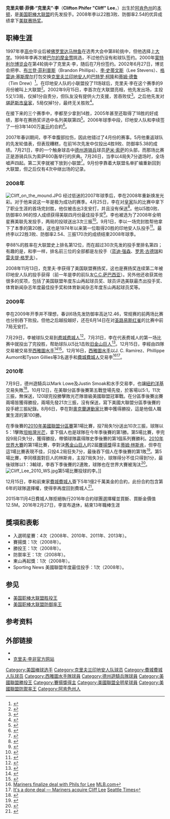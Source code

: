 {{Infobox baseball biography
|name=克里夫·李<br />Cliff Lee
|image= File:Cliff Lee on June 10, 2012.jpg
|image_size  =
|caption = '''Lee於費城人隊時期'''
|position=[[投手|投手]]
|bats=左
|throws=左
|birth_date= {{Birth date and age|1978|8|30}}
|birth_place= {{USA}}[[阿肯色州|阿肯色州]][[本頓_(阿肯色州)|本頓]]
|death_date= 
|death_place= 
|debutleague =美國職棒大聯盟
|debutdate=9月15日
|debutyear=2002年
|debutteam=克里夫蘭印地安人
|finalleague =美國職棒大聯盟
|finaldate=7月31日
|finalyear=2014年
|finalteam=費城費城人
|statleague =美國職棒大聯盟
|stat1label=勝敗投數
|stat1value=143-91
|stat2label=[[防禦率|防禦率]]
|stat2value=3.52
|stat3label=[[三振|三振]]
|stat3value=1824
|teams=
* [[克里夫蘭印地安人|克里夫蘭印地安人]] ({{mlby|2002}}–{{mlby|2009}})
* [[費城費城人|費城費城人]] ({{mlby|2009}})
* [[西雅圖水手|西雅圖水手]] ({{mlby|2010}})
* [[德克薩斯遊騎兵_(棒球)|德州遊騎兵]] ({{mlby|2010}})
* [[費城費城人|費城費城人]] ({{mlby|2011}}–{{mlby|2014}})
|highlights=
* 4×[[美國職棒大聯盟全明星賽|全明星賽]] ([[2008年美國職棒大聯盟全明星賽|2008]],[[2010年美國職棒大聯盟全明星賽|2010]],[[2011年美國職棒大聯盟全明星賽|2011]],[[2013年美國職棒大聯盟全明星賽|2013]])
* [[賽揚獎|美聯賽揚獎]]（2008）
* [[美國職棒大聯盟年度東山再起球員獎|美聯東山再起獎]]（2008）
* [[美國職棒大聯盟勝投王|大聯盟勝投王]]（2008）
* [[美國職棒大聯盟防禦率王|美聯防禦率王]]（2008）
|hoflink  = 美國國家棒球名人堂暨博物館
|hoftype  = 美國棒球名人堂
|hofdate= 
|hofvote= 
}}

'''克里夫顿·菲佛·“克里夫”·李'''（'''Clifton Phifer "Cliff" Lee'''，{{bd|1978年|8月30日|||Lee, Cliff}}）出生於[[阿肯色州|阿肯色州]]的[[本顿|本顿]]，是[[美国职棒大联盟|美国职棒大联盟]]的先发投手。2008年李以22胜3败、防御率2.54的优异成绩拿下[[美國聯盟|美联]][[赛扬奖|赛扬奖]]。

==职棒生涯==
1997年李[[高中|高中]]毕业后被[[佛罗里达马林鱼|佛罗里达马林鱼]]在选秀大会中第8轮挑中，但他选择上[[大学|大学]]。1998年李再次被[[巴尔的摩金莺|巴尔的摩金莺]]挑选，不过他仍没有和球队签约。2000年[[华盛顿国民|蒙特利尔博览会]]在第4轮挑中了克里夫·李，随后在7月份签约。2002年6月27日，博览会把李、[[布兰登·菲利普斯|布兰登·菲利普斯]]（Brandon Phillips）、[[李·史蒂文斯|李·史蒂文斯]]（Lee Stevens）、[[格雷迪·塞斯摩尔|格雷迪·塞斯摩尔]]打包交换[[克里夫兰印地安人|克里夫兰印地安人]]的[[巴特罗·柯隆|巴特罗·柯隆]]和[[蒂姆·德鲁|蒂姆·德鲁]]（Tim Drew）<ref>{{cite web |url=http://espn.go.com/mlb/news/2002/0627/1399893.html |title=Indians deal Colon for Stevens, prospects |accessdate=2008-09-01 |date=2002-06-28 |publisher=ESPN.com |archive-date=2008-10-27 |archive-url=https://web.archive.org/web/20081027130757/http://espn.go.com/mlb/news/2002/0627/1399893.html |dead-url=no }}</ref>。在印地安人队的小联盟投了11场球后，克里夫·李在这个赛季的9月份被叫上大联盟<ref>{{cite web |url=http://minors.baseball-reference.com/players.cgi?pid=23324 |title=Cliff Lee Statistics (Minor Leagues) |accessdate=2008-09-01 |date=2008-08-31 |publisher=Baseball-Reference.com |deadurl=yes |archiveurl=https://web.archive.org/web/20080922045138/http://minors.baseball-reference.com/players.cgi?pid=23324 |archivedate=2008-09-22 }}</ref>。2002年9月15日，李首次在大联盟亮相，他先发出场，主投5又1/3局，仅掉1分自责分，但队友没有提供火力支援，苦吞败仗<ref>{{cite web |url=http://www.usatoday.com/sports/baseball/games/2002-09-15-twins-indians_x.htm |title=Twins wrap up AL Central title |accessdate=2008-09-01 |date=2002-09-15 |publisher=[[今日美国|今日美国]] |archive-date=2002-09-17 |archive-url=https://web.archive.org/web/20020917030617/http://www.usatoday.com/sports/baseball/games/2002-09-15-twins-indians_x.htm |dead-url=no }}</ref>。之后他先发对[[堪萨斯市皇家|堪萨斯市皇家]]，5局仅掉1分，最终无关胜败<ref>{{cite web |url=http://sports.espn.go.com/mlb/recap?gameId=220921107 |title=Tucker's clutch single gives Royals a boost |accessdate=2008-09-01 |date=2002-09-21 |publisher=ESPN.com |archive-date=2016-01-10 |archive-url=https://web.archive.org/web/20160110124932/http://sports.espn.go.com/mlb/recap?gameId=220921107 |dead-url=no }}</ref>。

在接下来的三个赛季中，李都至少拿到14胜，2005年甚至还取得了18胜的好成绩，那年在赛扬奖评选中名列美联第四<ref>{{cite web |url=http://www.baseballwriters.org/awards/2005/2005_AL_cy.html |title=COLON 1ST ANGELS' CY YOUNG WINNER IN 41 YEARS |accessdate=2008-09-01 |year=2005 |publisher=美国棒球作家协会 |archive-date=2016-06-11 |archive-url=https://web.archive.org/web/20160611082614/http://www.baseballwriters.org/awards/2005/2005_AL_cy.html |dead-url=no }}</ref>。2006年球季中段，印地安人队和李续签了一份3年1400万[[美元|美元]]的合約<ref>{{cite web |url=http://sports.espn.go.com/mlb/news/story?id=2543171 |title=Indians sign Lee to three-year, $14M extension |accessdate=2008-09-01 |date=2006-08-08 |publisher=ESPN.com |archive-date=2016-01-10 |archive-url=https://web.archive.org/web/20160110124932/http://sports.espn.go.com/mlb/news/story?id=2543171 |dead-url=no }}</ref>。

2007年春训期间，李不幸腹部拉伤，因此他错过了4月份的赛事。5月他重返球队的先发轮值表，但表现糟糕，在前16次先发中仅投出4胜9败、防御率5.38的成绩。7月21日，李的一个触身球击中[[德州游骑兵|德州游骑兵]]球员[[萨米·索萨|萨米·索萨]]的头部，而那场比赛正是游骑兵队为索萨600轰举行的庆典。7月26日，当李以4局失7分退场时，全场嘘声四起。第二天李就被下放到小联盟<ref>{{cite web |url=http://blog.cleveland.com/sports/2007/07/indians_send_cliff_lee_down_to.html |title=Indians send Cliff Lee down to minors |accessdate=2007-07-27 |date=2007-07-27 |publisher=Cleveland Live, Inc. |archive-date=2010-11-25 |archive-url=https://web.archive.org/web/20101125065703/http://blog.cleveland.com/sports/2007/07/indians_send_cliff_lee_down_to.html |dead-url=no }}</ref>。9月份李靠着大联盟名单扩编重新回到大联盟，但之后仅有4次中继出场的记录。

===2008年===
[[File:Cliff_on_the_mound.JPG|left]]
经过低迷的2007年球季后，李在2008年重新焕发光彩。对于他来说这一年是极为成功的赛季。4月25日，李在对[[堪薩斯市皇家|皇家]]队的比赛中拿下了职业生涯的首场完封胜，他仅被击出3支安打，并且没有保送<ref>{{cite web |first=Anthony |last=Castrovince |url=http://mlb.mlb.com/news/gameday_recap.jsp?ymd=20080424&content_id=2584406&vkey=recap&fext=.jsp&c_id=cle |title=Lee completely dominant in nightcap |accessdate=2008-09-01 |date=2008-04-25 |publisher=MLB.com |archive-date=2008-05-06 |archive-url=https://web.archive.org/web/20080506140937/http://mlb.mlb.com/news/gameday_recap.jsp?ymd=20080424&content_id=2584406&vkey=recap&fext=.jsp&c_id=cle |dead-url=no }}</ref>。他以5胜0败、防御率0.96的惊人成绩获得美联四月份最佳投手奖<ref>{{cite web |first=David |last=Briggs |url=http://mlb.mlb.com/news/article.jsp?ymd=20080503&content_id=2635722&vkey=news_cle&fext=.jsp&c_id=cle |title=Lee named AL Pitcher of the Month |accessdate=2008-09-01 |date=2008-05-03 |publisher=MLB.com |archive-date=2014-08-16 |archive-url=https://web.archive.org/web/20140816165955/http://mlb.mlb.com/news/article.jsp?ymd=20080503&content_id=2635722&vkey=news_cle&fext=.jsp&c_id=cle |dead-url=no }}</ref>。李也被选为了2008年全明星赛美联先发投手，两局的投球送出3次三振<ref>{{cite web |first=Bryan |last=Hoch |url=http://mlb.mlb.com/news/gameday_recap.jsp?ymd=20080715&content_id=3137808&vkey=recap&fext=.jsp&c_id=mlb |title=Night is Young: AL walks off in 15th |accessdate=2008-09-01 |date=2008-07-16 |publisher=MLB.com |archive-date=2008-08-23 |archive-url=https://web.archive.org/web/20080823150516/http://mlb.mlb.com/news/gameday_recap.jsp?ymd=20080715&content_id=3137808&vkey=recap&fext=.jsp&c_id=mlb |dead-url=no }}</ref>。9月1日，李以一场完封胜帮他拿下了本季的第20胜，这也是1974年以来第一位取得20胜的印地安人队投手<ref>{{cite web |first=Steve |last=Herrick |url=http://mlb.mlb.com/news/gameday_recap.jsp?ymd=20080901&content_id=3402684&vkey=recap&fext=.jsp&c_id=mlb |title=Dominant Lee breaks 20-win mark |accessdate=2008-09-01 |date=2008-09-01 |publisher=MLB.com |archive-date=2008-09-10 |archive-url=https://web.archive.org/web/20080910180133/http://mlb.mlb.com/news/gameday_recap.jsp?ymd=20080901&content_id=3402684&vkey=recap&fext=.jsp&c_id=mlb |dead-url=no }}</ref>。最终李以22胜3败、防御率2.54、三振170次的成绩结束2008年球季。

李88%的胜率在大联盟史上排名第12位，而在超过30次先发的投手里排名第四；有趣的是，和李一样，排名前三位的全部都是左投手（[[蓝迪·强森|蓝迪·强森]]、[[罗恩·古德瑞|罗恩·古德瑞]]和[[雷夫提·格罗夫|雷夫提·格罗夫]]）。

2008年11月13日，克里夫·李获得了美国联盟赛扬奖，这也是赛扬奖连续第二年被印地安人队的投手获得（前一年是李的前队友[[C.C.萨巴西亚|C.C.萨巴西亚]]）。另外他还收获其他很多的奖项，包括了美国联盟年度东山再起球员奖、球员评选美联最杰出投手奖、体育新闻杂志年度最佳投手奖和体育新闻杂志年度东山再起球员奖等。

===2009年===
李在2009年开季并不理想，春训6场先发防御率高达12.46，常规赛的前两场比赛也分别吞下败投。但他之后越投越好，还在6月14日在对[[圣路易斯红雀|圣路易斯红雀]]的比赛中前7局无安打。

7月29日，李被球队交易到[[费城费城人|费城费城人]]<ref>{{cite web | url = http://cleveland.indians.mlb.com/news/article.jsp?ymd=20090729&content_id=6127566&vkey=news_cle&fext=.jsp&c_id=cle | title = Lee, Francisco traded to Phillies | publisher = MLB.com | author = Anthony Castrovince | date = 2009-07-29 | accessdate = 2009-08-16 | deadurl = yes | archiveurl = https://web.archive.org/web/20120302140819/http://cleveland.indians.mlb.com/news/article.jsp?ymd=20090729%26content_id=6127566%26vkey=news_cle%26fext=.jsp%26c_id=cle | archivedate = 2012-03-02 }}</ref>。7月31日，李在代表费城人的第一场比赛中就投出了完投胜，帮助球队以5比1击败[[旧金山巨人|旧金山巨人]]<ref>{{cite web | title = Lee superb in winning Phillies debut | url = http://philadelphia.phillies.mlb.com/news/article.jsp?ymd=20090731&content_id=6175446&vkey=recap&fext=.jsp&c_id=phi | date = 2009-08-01 | accessdate = 2009-08-16 | author = Todd Zolecki | publisher = MLB.com | archive-date = 2009-08-06 | archive-url = https://www.webcitation.org/5ipv06jod?url=http://philadelphia.phillies.mlb.com/news/article.jsp?ymd=20090731&content_id=6175446&vkey=recap&fext=.jsp&c_id=phi | dead-url = no }}</ref>。12月15日，李經由四隊交易被交易至[[西雅圖水手|西雅圖水手]]<ref>{{Cite web |url=http://mlb.mlb.com/news/article.jsp?ymd=20091216&content_id=7817826&vkey=news_mlb&fext=.jsp&c_id=mlb |title=存档副本 |accessdate=2009-12-19 |archive-date=2013-11-26 |archive-url=https://web.archive.org/web/20131126222732/http://mlb.mlb.com/news/article.jsp?ymd=20091216&content_id=7817826&vkey=news_mlb&fext=.jsp&c_id=mlb |dead-url=no }}</ref><ref>{{cite web |url=http://seattletimes.nwsource.com/html/mariners/2010522667_mari17.html |title=存档副本 |accessdate=2011-07-02 |deadurl=yes |archiveurl=https://web.archive.org/web/20110629070604/http://seattletimes.nwsource.com/html/mariners/2010522667_mari17.html |archivedate=2011-06-29 }}</ref>。12月16日，[[西雅圖水手|西雅圖水手]]以J. C. Ramírez、Phillippe Aumont和Tyson Gillies等3名選手和[[費城費城人|費城費城人]]交易李<ref>[http://mlb.mlb.com/news/article.jsp?ymd=20091216&content_id=7817826&vkey=news_mlb&fext=.jsp&c_id=mlb Mariners finalize deal with Phils for Lee] {{Wayback|url=http://mlb.mlb.com/news/article.jsp?ymd=20091216&content_id=7817826&vkey=news_mlb&fext=.jsp&c_id=mlb |date=20131126222732 }} [[MLB.com|MLB.com]]</ref><ref>[http://seattletimes.nwsource.com/html/mariners/2010522667_mari17.html It's a done deal — Mariners acquire Cliff Lee] {{Wayback|url=http://seattletimes.nwsource.com/html/mariners/2010522667_mari17.html |date=20110629070604 }} [[Seattle_Times|Seattle Times]]</ref>。

===2010年===
7月9日，德州遊騎兵以Mark Lowe及Justin Smoak和水手交易李，也讓[[紐約洋基|紐約洋基]]交易失敗<ref>{{cite web |author=By T.R. Sullivan / MLB.com |url=http://mlb.mlb.com/news/article.jsp?ymd=20100709&content_id=12103300&vkey=news_mlb&fext=.jsp&c_id=mlb |title=Rangers acquire Lee from Mariners | MLB.com: News |publisher=Mlb.mlb.com |date=June 29, 2010 |accessdate=October 18, 2010 |archive-date=2010-07-12 |archive-url=https://web.archive.org/web/20100712144321/http://mlb.mlb.com/news/article.jsp?ymd=20100709&content_id=12103300&vkey=news_mlb&fext=.jsp&c_id=mlb |dead-url=no }}</ref>。10月12日，在美聯分區季後賽第五戰登場先發，於客場以5:1，11次三振，無保送，120球完投勝擊敗光芒隊晉級美國聯盟冠軍戰。在分區季後賽出賽兩場皆獲得勝投，兩場先發21次三振，沒有保送，寫下美國大聯盟分區季後賽的投手總三振紀錄。8月6日，李在對[[奧克蘭運動家|奧克蘭運動家]]比賽中獲得勝投，這是他個人職業生涯的第100勝。

在季後賽的[[2010年美國聯盟分區賽|2010年美國聯盟分區賽]]第1場比賽，投7局失1分送出10次三振，球隊以5：1擊敗[[坦帕灣光芒|坦帕灣光芒]]，拿下個人也是球隊在今年季後賽的第1勝。第5場比賽，李完投9局只失1分，獲得勝投，帶領球隊贏得隊史季後賽的第1個系列賽勝利。[[2010年世界大賽|2010年世界大賽]]的第1場比賽，李對決[[舊金山巨人|舊金山巨人]]的2屆[[賽揚獎|賽揚獎]]得主[[蒂姆·林斯肯|蒂姆·林斯肯]]，但李在這1場比賽表現不佳，只投4.2局狂失7分，最後吞下個人在季後賽的第1敗<ref>{{Cite web |url=http://texas.rangers.mlb.com/news/article.jsp?ymd=20101027&content_id=15857476&vkey=recap&fext=.jsp&c_id=tex |title=Rangers get shellacked in Series debut |accessdate=2010-12-16 |archive-date=2012-03-02 |archive-url=https://web.archive.org/web/20120302052609/http://texas.rangers.mlb.com/news/article.jsp?ymd=20101027&content_id=15857476&vkey=recap&fext=.jsp&c_id=tex |dead-url=no }}</ref>。第5場比賽，李同樣面對巨人的林斯肯，主投7局失3分，球隊得分不佳只得到1分，最後球隊以1：3輸球，李吞下季後賽的2連敗，球隊也在世界大賽被淘汰<ref>{{Cite web |url=http://texas.rangers.mlb.com/news/article.jsp?ymd=20101101&content_id=15947884&vkey=recap&fext=.jsp&c_id=tex |title=Rangers' title dreams dashed by Lincecum |accessdate=2010-12-16 |archive-date=2012-03-02 |archive-url=https://web.archive.org/web/20120302054118/http://texas.rangers.mlb.com/news/article.jsp?ymd=20101101&content_id=15947884&vkey=recap&fext=.jsp&c_id=tex |dead-url=no }}</ref>。
[[File:Cliff_Lee_2010_WS.jpg|thumb]]第5場比賽投球的李。]]

12月15日，李和前東家[[費城費城人|費城費城人]]簽下5年1億2千萬美金的合約，此份合約包含第6年的球隊選擇權，使得李再度回到費城人<ref>{{Cite web |url=http://philadelphia.phillies.mlb.com/news/press_releases/press_release.jsp?ymd=20101215&content_id=16323226&vkey=pr_phi&fext=.jsp&c_id=phi&tcid=fb-phi-news73 |title=存档副本 |accessdate=2010-12-16 |archive-date=2016-03-04 |archive-url=https://web.archive.org/web/20160304002011/http://philadelphia.phillies.mlb.com/news/press_releases/press_release.jsp?ymd=20101215&content_id=16323226&vkey=pr_phi&fext=.jsp&c_id=phi&tcid=fb-phi-news73 |dead-url=no }}</ref>。

2015年11月4日費城人隊拒絕執行2016年合約球團選擇權並買斷、買斷金價值12.5M。2016年2月27日，李宣布退休，結束13年職棒生涯

== 獎項和表彰 ==
* 入選明星賽：4次（2008年、2010年、2011年、2013年）。
* 賽揚獎：1次（2008年）。
* 勝投王：1次（2008年）。
* 防禦率王：1次（2008年）。
* 東山再起獎：1次（2008年）。
* Sporting News 美國聯盟年度最佳投手：1次（2008年）。

==参见==
* [[美国职棒大联盟胜投王|美国职棒大联盟胜投王]]
* [[美国职棒大联盟防御率王|美国职棒大联盟防御率王]]

==参考资料==
{{reflist}}

==外部链接==
{{Commons category|Cliff Lee}}
*{{baseballstats |mlb=424324 |espn=5353 |br=l/leecl02 |fangraphs=1636 |cube=L/cliff-lee}}
*[https://web.archive.org/web/20081001140809/http://geocities.com/cliffleefans/ 克里夫·李非官方网站]

{{s-start-collapsible|header={{s-ach}}}}
{{succession box| before = [[C.C.萨巴西亚|C.C.萨巴西亚]] | title = [[赛扬奖|美国联盟赛扬奖]] | years = {{MLBy|2008年}} | after = [[扎克·格林基|扎克·格林基]]}}
{{succession box | before = [[佛斯托·卡蒙纳|佛斯托·卡蒙纳]] ''（{{MLBy|2007年}}9月）''<br />[[乔恩·莱斯特|乔恩·莱斯特]]|title = [[美国联盟|美国联盟]][[單月最佳投手|單月最佳投手]]| years = {{MLBy|2008年}}4月<br />{{MLBy|2008年}}8月 | after = [[史考特·卡兹米尔|史考特·卡兹米尔]]<br />[[乔恩·莱斯特|乔恩·莱斯特]]}}
{{succession box | before = [[丹·哈伦|丹·哈伦]] | title = [[美国职棒大联盟明星赛|明星赛]]美国联盟先发投手 | years = [[2008年美国职棒大联盟全明星赛|2008年]] | after = [[洛伊·哈勒戴|洛伊·哈勒戴]]}}
{{succession box | before = [[贾许·贝基特|贾许·贝基特]] | title = [[美国职棒大联盟胜投王|美国联盟胜投王]]| years = {{MLBy|2008年}} | after = [[贾斯丁·韦兰德|贾斯丁·韦兰德]]和[[C.C.萨巴西亚|C.C.萨巴西亚]]}}
{{succession box | title=[[美国职棒大联盟防御率王|美国联盟防御率王]] | before= [[约翰·雷基|约翰·雷基]] | years={{MLBy|2008年}} | after=[[扎克·格林基|扎克·格林基]]}}
{{succession box | before = [[卡洛斯·佩尼亚|卡洛斯·佩尼亚]] | title = [[美国职棒大联盟年度东山再起球员奖|美国联盟年度东山再起球员奖]]| years = {{MLBy|2008年}} | after = [[艾伦·希尔|艾伦·希尔]]}}
{{succession box|before = C.C.萨巴西亚|title = 球员评选美联最杰出投手|years = {{MLBy|2008年}}|after = 扎克·格林基}}
{{succession box|before = 卡洛斯·佩尼亚|title = 球员评选美联年度东山再起球员|years = {{MLBy|2008年}}|after = 艾伦·希尔}}
{{end box}}

{{AL Cy Young}}
{{TSN AL Comeback Players of the Year}}
{{AL MLB Comeback Players of the Year}}
{{Authority control}}
{{DEFAULTSORT:Lee, Cliff}}

[[Category:美国棒球选手|Category:美国棒球选手]]
[[Category:克里夫兰印地安人队球员|Category:克里夫兰印地安人队球员]]
[[Category:費城費城人队球员|Category:費城費城人队球员]]
[[Category:西雅圖水手隊球員|Category:西雅圖水手隊球員]]
[[Category:德州遊騎兵隊球員|Category:德州遊騎兵隊球員]]
[[Category:美國聯盟勝投王|Category:美國聯盟勝投王]]
[[Category:賽揚獎得主|Category:賽揚獎得主]]
[[Category:美國聯盟全明星球員|Category:美國聯盟全明星球員]]
[[Category:美國聯盟防禦率王|Category:美國聯盟防禦率王]]
[[Category:阿肯色州人|Category:阿肯色州人]]
